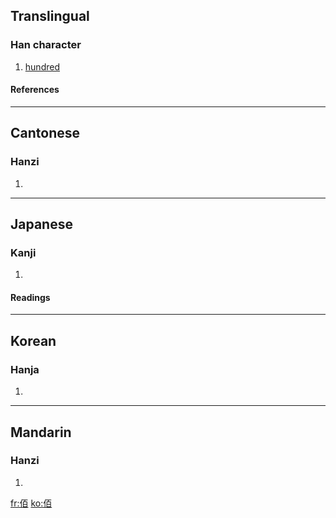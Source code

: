 {{see|百}}

==Translingual==
===Han character===
{{Han char|rad=人|as=06|sn=8|four=2126<sub>0</sub>|canj=人一日 (OMA)}}
# [[hundred]]
====References====
{{Han ref|kx=0100.140|dkj=00553|dj=0212.090|hdz=10146.030|uh=4F70|ud=20336|bh=A8D5|bd=43221}}
----
==Cantonese==
===Hanzi===
{{yue-hanzi|jyut=|y=baak3}}
# {{defn|Cantonese}}
----
==Japanese==
===Kanji===
{{ja-kanji|grade=|rs=人06}}
# {{defn|Japanese}} 
====Readings====
{{ja-readings|on=[[はく]] (haku), [[びゃく]] (byaku)|kun=[[おさ]] (osa)}}
----
==Korean==
===Hanja===
{{ko-hanja|hangeul=벡|rv=bek|mr=pek}}
# {{defn|Korean}}
----
==Mandarin==
===Hanzi===
{{cmn-hanzi|pin=[[bǎi]] (bai3)|wg=pai<sup>3</sup>}}
# {{defn|Mandarin}}

[[fr:佰]]
[[ko:佰]]